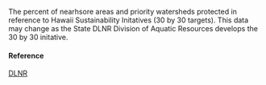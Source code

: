 The percent of nearhsore areas and priority watersheds protected in reference to Hawaii Sustainability Initatives (30 by 30 targets). This data may change as the State DLNR Division of Aquatic Resources develops the 30 by 30 initative.

#### Reference

[DLNR](http://geoportal.hawaii.gov/datasets/marine-managed-areas-dar?geometry=-165.4%2C19.079%2C-149.745%2C22.671)